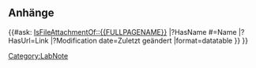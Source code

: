 <includeonly>
== Anhänge ==
{{#ask: [[IsFileAttachmentOf::{{FULLPAGENAME}}]] 
|?HasName #=Name 
|?HasUrl=Link 
|?Modification date=Zuletzt geändert 
|format=datatable <!-- With format=table chem and math formular fail to render on page!?! -->
}} 
{{Helper/UI/VE/Visible 
|content=Upload-Area
}}
{{Helper/UI/VE/Hidden
|content={{#batchupload:ELN/Attachment|{{FULLPAGENAME}}}}
}}

{{ELN/Attachment/Verification}}
[[Category:LabNote]]
</includeonly>